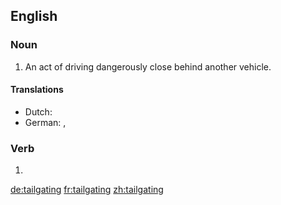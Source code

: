 ==English==

===Noun===
{{head|en|noun}}

# An act of driving dangerously close behind another vehicle.

====Translations====
{{trans-top|driving dangerously close behind another vehicl}}
{{trans-mid}}
* Dutch: {{t|nl|bumperkleven}}
* German: {{t|de|dichtes Auffahren}}, {{t|de|Drängeln}}
{{trans-bottom}}

===Verb===
{{head|en|verb form}}

# {{present participle of|tailgate}}

[[de:tailgating]]
[[fr:tailgating]]
[[zh:tailgating]]